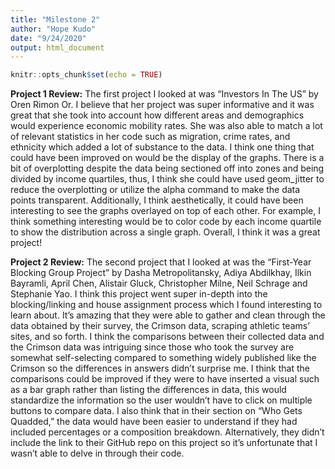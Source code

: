 ```yaml
---
title: "Milestone 2"
author: "Hope Kudo"
date: "9/24/2020"
output: html_document
---
```


```r
knitr::opts_chunk$set(echo = TRUE)
```

**Project 1 Review:**
The first project I looked at was "Investors In The US" by Oren Rimon Or. I believe that her project was super informative and it was great that she took into account how different areas and demographics would experience economic mobility rates. She was also able to match a lot of relevant statistics in her code such as migration, crime rates, and ethnicity which added a lot of substance to the data. I think one thing that could have been improved on would be the display of the graphs. There is a bit of overplotting despite the data being sectioned off into zones and being divided by income quartiles, thus, I think she could have used geom_jitter to reduce the overplotting or utilize the alpha command to make the data points transparent. Additionally, I think aesthetically, it could have been interesting to see the graphs overlayed on top of each other. For example, I think something interesting would be to color code by each income quartile to show the distribution across a single graph. Overall, I think it was a great project!

**Project 2 Review:**
The second project that I looked at was the "First-Year Blocking Group Project" by Dasha Metropolitansky, Adiya Abdilkhay, Ilkin Bayramli, April Chen, Alistair Gluck, Christopher Milne, Neil Schrage and Stephanie Yao. I think this project went super in-depth into the blocking/linking and house assignment process which I found interesting to learn about. It's amazing that they were able to gather and clean through the data obtained by their survey, the Crimson data, scraping athletic teams' sites, and so forth. I think the comparisons between their collected data and the Crimson data was intriguing since those who took the survey are somewhat self-selecting compared to something widely published like the Crimson so the differences in answers didn't surprise me. I think that the comparisons could be improved if they were to have inserted a visual such as a bar graph rather than listing the differences in data, this would standardize the information so the user wouldn't have to click on multiple buttons to compare data. I also think that in their section on "Who Gets Quadded," the data would have been easier to understand if they had included percentages or a composition breakdown. Alternatively, they didn't include the link to their GitHub repo on this project so it's unfortunate that I wasn't able to delve in through their code.
